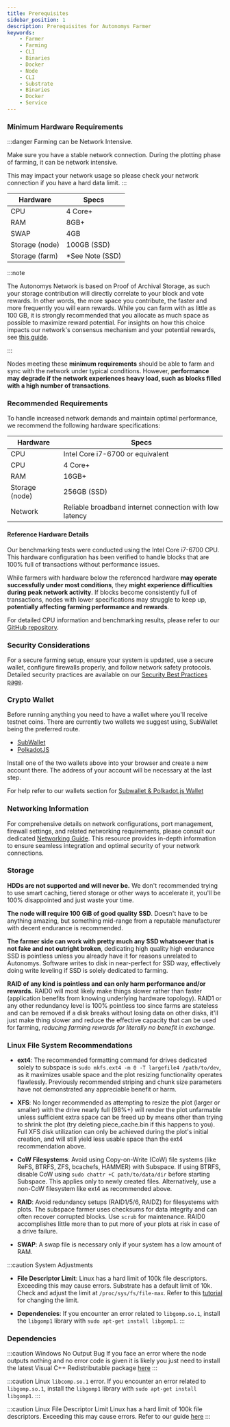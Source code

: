 ```yaml
---
title: Prerequisites
sidebar_position: 1
description: Prerequisites for Autonomys Farmer
keywords:
    - Farmer
    - Farming
    - CLI
    - Binaries
    - Docker
    - Node
    - CLI
    - Substrate
    - Binaries
    - Docker
    - Service
---
```


### Minimum Hardware Requirements

:::danger Farming can be Network Intensive.

Make sure you have a stable network connection. During the plotting phase of farming, it can be network intensive.

This may impact your network usage so please check your network connection if you have a hard data limit.
:::

|Hardware|Specs|
|-|-|
|CPU|4 Core+|
|RAM|8GB+|
|SWAP|4GB|
|Storage (node)|100GB (SSD)|
|Storage (farm)|*See Note (SSD)|


:::note

The Autonomys Network is based on Proof of Archival Storage, as such your storage contribution will directly correlate to your block and vote rewards. In other words, the more space you contribute, the faster and more frequently you will earn rewards. While you can farm with as little as 100 GB, it is strongly recommended that you allocate as much space as possible to maximize reward potential. For insights on how this choice impacts our network's consensus mechanism and your potential rewards, see [this guide](https://academy.autonomys.xyz/subspace-protocol/consensus).

:::

Nodes meeting these **minimum requirements** should be able to farm and sync with the network under typical conditions. However, **performance may degrade if the network experiences heavy load, such as blocks filled with a high number of transactions**.

### Recommended Requirements

To handle increased network demands and maintain optimal performance, we recommend the following hardware specifications:

|Hardware|Specs|
|-|-|
|CPU|Intel Core i7-6700 or equivalent|
|CPU|4 Core+|
|RAM|16GB+|
|Storage (node)|256GB (SSD)|
|Network|Reliable broadband internet connection with low latency|

#### Reference Hardware Details

Our benchmarking tests were conducted using the Intel Core i7-6700 CPU. This hardware configuration has been verified to handle blocks that are 100% full of transactions without performance issues.

While farmers with hardware below the referenced hardware **may operate successfully under most conditions**, they **might experience difficulties during peak network activity**. If blocks become consistently full of transactions, nodes with lower specifications may struggle to keep up, **potentially affecting farming performance and rewards**.

For detailed CPU information and benchmarking results, please refer to our [GitHub repository](https://gist.github.com/DaMandal0rian/21a01da49ee820c3e59bce7f8c2d0166).

### Security Considerations

For a secure farming setup, ensure your system is updated, use a secure wallet, configure firewalls properly, and follow network safety protocols. Detailed security practices are available on our [Security Best Practices page](../../learn/security).

### Crypto Wallet

Before running anything you need to have a wallet where you'll receive testnet coins. There are currently two wallets we suggest using, SubWallet being the preferred route.
- [SubWallet](https://subwallet.app/)
- [PolkadotJS](https://polkadot.js.org/extension/)

Install one of the two wallets above into your browser and create a new account there.
The address of your account will be necessary at the last step.

For help refer to our wallets section for [Subwallet & Polkadot.js Wallet](../../category/wallets/)

### Networking Information

For comprehensive details on network configurations, port management, firewall settings, and related networking requirements, please consult our dedicated [Networking Guide](../../farming-&-staking/farming/additional-guides/network-info.md). This resource provides in-depth information to ensure seamless integration and optimal security of your network connections.

### Storage

**HDDs are not supported and will never be.** We don't recommended trying to use smart caching, tiered storage or other ways to accelerate it, you'll be 100% disappointed and just waste your time.

**The node will require 100 GiB of good quality SSD**. Doesn't have to be anything amazing, but something mid-range from a reputable manufacturer with decent endurance is recommended.

**The farmer side can work with pretty much any SSD whatsoever that is not fake and not outright broken**, dedicating high quality high endurance SSD is pointless unless you already have it for reasons unrelated to Autonomys. Software writes to disk in near-perfect for SSD way, effectively doing write leveling if SSD is solely dedicated to farming.

**RAID of any kind is pointless and can only harm performance and/or rewards.** RAID0 will most likely make things slower rather than faster (application benefits from knowing underlying hardware topology). RAID1 or any other redundancy level is 100% pointless too since farms are stateless and can be removed if a disk breaks without losing data on other disks, it'll just make thing slower and reduce the effective capacity that can be used for farming, *reducing farming rewards for literally no benefit in exchange*.

### Linux File System Recommendations

- **ext4**:  The recommended formatting command for drives dedicated solely to subspace is `sudo mkfs.ext4 -m 0 -T largefile4 /path/to/dev`, as it maximizes usable space and the plot resizing functionality operates flawlessly. Previously recommended striping and chunk size parameters have not demonstrated any appreciable benefit or harm.

- **XFS**:  No longer recommended as attempting to resize the plot (larger or smaller) with the drive nearly full (98%+) will render the plot unfarmable unless sufficient extra space can be freed up by means other than trying to shrink the plot (try deleting piece_cache.bin if this happens to you).  Full XFS disk utilization can only be achieved during the plot's initial creation, and will still yield less usable space than the ext4 recommendation above.

- **CoW Filesystems**: Avoid using Copy-on-Write (CoW) file systems (like ReFS, BTRFS, ZFS, bcachefs, HAMMER) with Subspace. If using BTRFS, disable CoW using `sudo chattr +C path/to/data/dir` before starting Subspace. This applies only to newly created files. Alternatively, use a non-CoW filesystem like ext4 as recommended above.

- **RAID**:  Avoid redundancy setups (RAID1/5/6, RAIDZ) for filesystems with plots. The subspace farmer uses checksums for data integrity and can often recover corrupted blocks. Use `scrub` for maintenance.  RAID0 accomplishes little more than to put more of your plots at risk in case of a drive failure.

- **SWAP**: A swap file is necessary only if your system has a low amount of RAM.

:::caution System Adjustments
- **File Descriptor Limit**: Linux has a hard limit of 100k file descriptors. Exceeding this may cause errors. Substrate has a default limit of 10k. Check and adjust the limit at `/proc/sys/fs/file-max`. Refer to this [tutorial](https://www.tutorialspoint.com/increase-number-of-maximum-open-files-in-linux) for changing the limit.

- **Dependencies**: If you encounter an error related to `libgomp.so.1`, install the `libgomp1` library with `sudo apt-get install libgomp1`.
:::

### Dependencies

:::caution  Windows No Output Bug
If you face an error where the node outputs nothing and no error code is given it is likely you just need to install the latest Visual C++ Redistributable package [here](https://learn.microsoft.com/en-us/cpp/windows/latest-supported-vc-redist?view=msvc-170)
:::

:::caution Linux `libcomp.so.1` error.
If you encounter an error related to `libgomp.so.1`, install the `libgomp1` library with `sudo apt-get install libgomp1`.
:::

:::caution Linux File Descriptor Limit
Linux has a hard limit of 100k file descriptors. Exceeding this may cause errors. Refer to our guide [here](./advanced-cli/cli-tips.mdx#changing-number-of-open-files-limit-linux)
:::